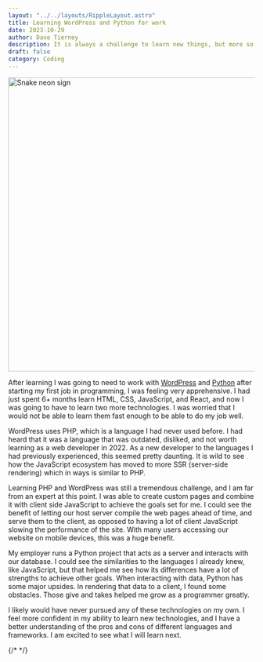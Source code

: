 ```yaml
---
layout: "../../layouts/RippleLayout.astro"
title: Learning WordPress and Python for work
date: 2023-10-29
author: Dave Tierney
description: It is always a challenge to learn new things, but more so when they are necessary for work. WordPress and Python present different challenges and enjoyment.
draft: false
category: Coding
---
```



<Image src={snake} alt="Snake neon sign" height="600" width="1200" />

After learning I was going to need to work with <a href="https://wordpress.org" target="_blank" rel="noopener" className="whitespace-nowrap underline decoration-neon transition hover:text-neon">WordPress</a> and <a href="https://www.python.org/" target="_blank" rel="noopener" className="whitespace-nowrap underline decoration-neon transition hover:text-neon">Python</a> after starting my first job in programming, I was feeling very apprehensive. I had just spent 6+ months learn HTML, CSS, JavaScript, and React, and now I was going to have to learn two more technologies. I was worried that I would not be able to learn them fast enough to be able to do my job well.

WordPress uses PHP, which is a language I had never used before. I had heard that it was a language that was outdated, disliked, and not worth learning as a web developer in 2022. As a new developer to the languages I had previously experienced, this seemed pretty daunting. It is wild to see how the JavaScript ecosystem has moved to more SSR (server-side rendering) which in ways is similar to PHP.

Learning PHP and WordPress was still a tremendous challenge, and I am far from an expert at this point. I was able to create custom pages and combine it with client side JavaScript to achieve the goals set for me. I could see the benefit of letting our host server compile the web pages ahead of time, and serve them to the client, as opposed to having a lot of client JavaScript slowing the performance of the site. With many users accessing our website on mobile devices, this was a huge benefit.

My employer runs a Python project that acts as a server and interacts with our database. I could see the similarities to the languages I already knew, like JavaScript, but that helped me see how its differences have a lot of strengths to achieve other goals. When interacting with data, Python has some major upsides. In rendering that data to a client, I found some obstacles. Those give and takes helped me grow as a programmer greatly.

I likely would have never pursued any of these technologies on my own. I feel more confident in my ability to learn new technologies, and I have a better understanding of the pros and cons of different languages and frameworks. I am excited to see what I will learn next.

{/* <a href="" target="_blank" rel="noopener" className="whitespace-nowrap underline decoration-neon transition hover:text-neon"></a> */}